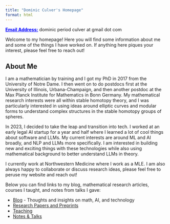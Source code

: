 ```yaml
---
title: "Dominic Culver's Homepage"
format: html
---
```


<span style="color: blue; text-decoration: underline;">**Email Address:**</span> dominic period culver at gmail dot com

Welcome to my homepage! Here you will find some information about me and some of the things I have worked on. If anything here piques your interest, please feel free to reach out!

## About Me

I am a mathematician by training and I got my PhD in 2017 from the University of Notre Dame. I then went on to do postdocs first at the University of Illinois, Urbana-Champaign, and then another postdoc at the Max Planck Institute for Mathematics in Bonn Germany. My mathematical research interests were all within stable homotopy theory, and I was particularly interested in using ideas around elliptic curves and modular forms to understand complex structures in the stable homotopy groups of spheres.

In 2023, I decided to take the leap and transition into tech. I worked at an early legal AI startup for a year and half where I learned a lot of cool things about software and LLMs. My current interests are around ML and AI broadly, and NLP and LLMs more specifically. I am interested in building new and exciting things with these technologies while also using mathematical background to better understand LLMs in theory. 

I currently work at Northwestern Medicine where I work as a MLE. I am also always happy to collaborate or discuss research ideas, please feel free to peruse my website and reach out!

Below you can find links to my blog, mathematical research articles, courses I taught, and notes from talks I gave:

- [Blog](posts.html) - Thoughts and insights on math, AI, and technology
- [Research Papers and Preprints](research/research.html)
- [Teaching](teaching/teaching.html)
- [Notes & Talks](notes/notes.html)

